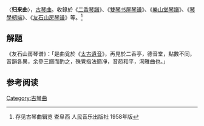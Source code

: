 〈'''归来曲'''〉，[[古琴曲|古琴曲]]。收錄於《[[二香琴譜|二香琴譜]]》、《[[雙琴书屋琴谱|雙琴书屋琴谱]]》、《[[樂山堂琴譜|樂山堂琴譜]]》、《[[琴學軔端|琴學軔端]]》、《[[友石山房琴谱|友石山房琴谱]]》等。<ref> 存见古琴曲辑览 查阜西 人民音乐出版社 1958年版</ref>

==解題==

《友石山房琴谱》：「是曲覓於《[[太古遺音|太古遺音]]》，再見於二香亭，德音堂，點數不同，音韻各異，余參三譜而酌之，殊覺指法簡凈，音莭和平，洵雅曲也。」

==参考阅读==

[[Category:古琴曲|Category:古琴曲]]